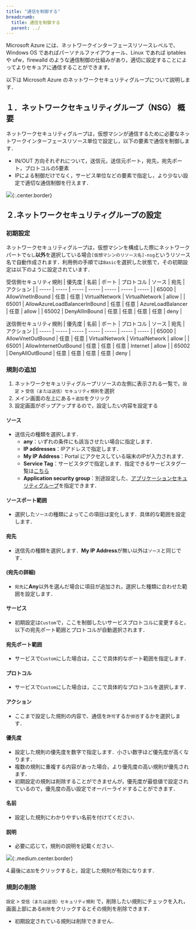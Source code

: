 ```yaml
---
title: "通信を制御する"
breadcrumb:
  title: 通信を制御する
  parent: ../
---
```



Microsoft Azure には、ネットワークインターフェースリソースレベルで、Windows OS であればパーソナルファイアウォール、Linux であれば iptables や ufw，firewalld のような通信制御の仕組みがあり，適切に設定することによってよりセキュアに通信することができます。

以下は Microsoft Azure のネットワークセキュリティグループについて説明します．

## １．ネットワークセキュリティグループ（NSG） 概要

ネットワークセキュリティグループは，仮想マシンが通信するために必要なネットワークインターフェースリソース単位で設定し，以下の要素で通信を制御します．
- IN/OUT 方向それぞれについて，送信元，送信元ポート，宛先，宛先ポート，プロトコルの5要素
- IPによる制御だけでなく，サービス単位などの要素で指定し，より少ない設定で適切な通信制御を行えます．

![](img/01_nsg1.png){:.center.border}

## ２.ネットワークセキュリティグループの設定

### 初期設定
 
ネットワークセキュリティグループは，仮想マシンを構成した際にネットワークパートで`なし`**以外**を選択している場合`[仮想マシンのリソース名]-nsg`というリソース名で自動作成されます．利用例の手順では`Basic`を選択した状態で，その初期設定は以下のように設定されています．

受信側セキュリティ規則
| 優先度 | 名前 | ポート | プロトコル | ソース | 宛先 | アクション |
| ----- | ----- | ----- | ----- | ----- | ----- | ----- |
| 65000 | AllowVnetInBound | 任意 | 任意 | VirtualNetwork | VirtualNetwork | allow |
| 65001 | AllowAzureLoadBalancerInBound | 任意 | 任意 | AzureLoadBalancer | 任意 | allow |
| 65002 | DenyAllInBound | 任意 | 任意 | 任意 | 任意 | deny |

送信側セキュリティ規則
| 優先度 | 名前 | ポート | プロトコル | ソース | 宛先 | アクション |
| ----- | ----- | ----- | ----- | ----- | ----- | ----- |
| 65000 | AllowVnetOutBound | 任意 | 任意 | VirtualNetwork | VirtualNetwork | allow |
| 65001 | AllowInternetOutBound | 任意 | 任意 | 任意 | Internet | allow |
| 65002 | DenyAllOutBound | 任意 | 任意 | 任意 | 任意 | deny |

### 規則の追加

1. ネットワークセキュリティグループリソースの左側に表示される一覧で，`設定` > `受信（または送信）セキュリティ規則`を選択
2. メイン画面の左上にある`＋追加`をクリック
3. 設定画面がポップアップするので，設定したい内容を設定する

#### ソース
- 送信元の種類を選択します．
  - **any**：いずれの条件にも該当させたい場合に指定します．
  - **IP addresses**：IPアドレスで指定します．
  - **My IP Address**：Portal にアクセスしている端末のIPが入力されます．
  - **Service Tag**：サービスタグで指定します．指定できるサービスタグ一覧は[こちら](https://learn.microsoft.com/ja-jp/azure/virtual-network/service-tags-overview)
  - **Application security group**：別途設定した、[アプリケーションセキュリティグループ](https://learn.microsoft.com/ja-jp/azure/virtual-network/application-security-groups)を指定できます．

#### ソースポート範囲
- 選択した`ソース`の種類によってこの項目は変化します．具体的な範囲を設定します．

#### 宛先
- 送信先の種類を選択します．**My IP Address**が無い以外は`ソース`と同じです．

#### (宛先の詳細)
- `宛先`に**Any**以外を選んだ場合に項目が追加され，選択した種類に合わせた範囲を設定します．

#### サービス
- 初期設定は`Custom`で，ここを制御したいサービスプロトコルに変更すると，以下の宛先ポート範囲とプロトコルが自動選択されます．

#### 宛先ポート範囲
- サービスで`Custom`にした場合は，ここで具体的なポート範囲を指定します．

#### プロトコル
- サービスで`Custom`にした場合は，ここで具体的なプロトコルを選択します．

#### アクション
- ここまで設定した規則の内容で、通信を`許可`するか`拒否`するかを選択します．

#### 優先度
- 設定した規則の優先度を数字で指定します．小さい数字ほど優先度が高くなります．
- 複数の規則に重複する内容があった場合，より優先度の高い規則が優先されます．
- 初期設定の規則は削除することができませんが，優先度が最低値で設定されているので，優先度の高い設定でオーバーライドすることができます．

#### 名前
- 設定した規則にわかりやすい名前を付けてください．

#### 説明
- 必要に応じて，規則の説明を記載ください．

![](img/02_nsg2.png){:.medium.center.border}

4.最後に`追加`をクリックすると，設定した規則が有効になります．

### 規則の削除

`設定` > `受信（または送信）セキュリティ規則` で，削除したい規則にチェックを入れ，画面上部にある`削除`をクリックするとその規則を削除できます．
- 初期設定されている規則は削除できません．

